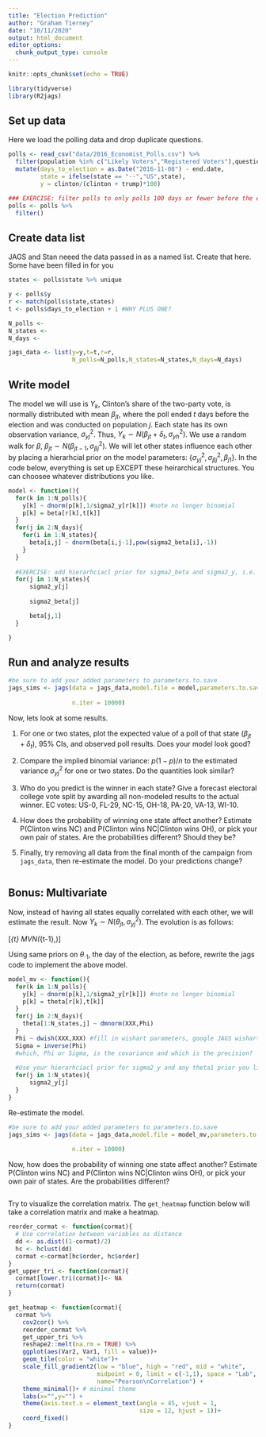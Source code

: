 ```yaml
---
title: "Election Prediction"
author: "Graham Tierney"
date: "10/11/2020"
output: html_document
editor_options: 
  chunk_output_type: console
---
```


```r
knitr::opts_chunk$set(echo = TRUE)

library(tidyverse)
library(R2jags)

```

## Set up data

Here we load the polling data and drop duplicate questions. 

```r

polls <- read_csv("data/2016_Economist_Polls.csv") %>% 
  filter(population %in% c("Likely Voters","Registered Voters"),question.iteration == 1) %>% #remove duplicate questions
  mutate(days_to_election = as.Date("2016-11-08") - end.date,
         state = ifelse(state == "--","US",state),
         y = clinton/(clinton + trump)*100)

### EXERCISE: filter polls to only polls 100 days or fewer before the election and the following states: US,WI,OH,PA,NC,FL,VA
polls <- polls %>% 
  filter()
```

## Create data list

JAGS and Stan neeed the data passed in as a named list. Create that here. Some have been filled in for you

```r
states <- polls$state %>% unique

y <- polls$y
r <- match(polls$state,states)
t <- polls$days_to_election + 1 #WHY PLUS ONE?

N_polls <- 
N_states <- 
N_days <- 

jags_data <- list(y=y,t=t,r=r,
                  N_polls=N_polls,N_states=N_states,N_days=N_days)
```

## Write model

The model we will use is $Y_k$, Clinton's share of the two-party vote, is normally distributed with mean $\beta_{jt}$, where the poll ended $t$ days before the election and was conducted on population $j$. Each state has its own observation variance, $\sigma^2_{yj}$. Thus, $Y_k \sim N(\beta_{jt} + \delta_t,\sigma^2_{yh})$. We use a random walk for $\beta$, $\beta_{jt} \sim N(\beta_{jt-1},\sigma^2_{\beta j})$. We will let other states influence each other by placing a hierarhcial prior on the model parameters: $\{\sigma^2_{yj},\sigma^2_{\beta j},\beta_{j1}\}$. In the code below, everything is set up EXCEPT these heirarchical structures. You can choosee whatever distributions you like. 

```r
model <- function(){
  for(k in 1:N_polls){
    y[k] ~ dnorm(p[k],1/sigma2_y[r[k]]) #note no longer binomial
    p[k] = beta[r[k],t[k]] 
  }
  for(j in 2:N_days){
    for(i in 1:N_states){
      beta[i,j] ~ dnorm(beta[i,j-1],pow(sigma2_beta[i],-1))
    }
  }
  
  #EXERCISE: add hierarhciacl prior for sigma2_beta and sigma2_y, i.e. sigma2_beta[j] all come from a common distribution 
  for(j in 1:N_states){
      sigma2_y[j] 
      
      sigma2_beta[j] 

      beta[j,1] 
  }

}
```

## Run and analyze results

```r

#be sure to add your added parameters to parameters.to.save
jags_sims <- jags(data = jags_data,model.file = model,parameters.to.save = c("beta","sigma2_beta",
                                                                             "p","sigma2_y"),
                  n.iter = 10000)


```

Now, lets look at some results. 

1) For one or two states, plot the expected value of a poll of that state ($\beta_{jt} + \delta_t$), 95\% CIs, and observed poll results. Does your model look good? 

2) Compare the implied binomial variance: $p(1-p)/n$ to the estimated variance $\sigma^2_{yj}$ for one or two states. Do the quantities look similar? 

3) Who do you predict is the winner in each state? Give a forecast electoral college vote split by awarding all non-modeled results to the actual winner. EC votes: US-0, FL-29, NC-15, OH-18, PA-20, VA-13, WI-10. 

4) How does the probability of winning one state affect another? Estimate P(Clinton wins NC) and P(Clinton wins NC|Clinton wins OH), or pick your own pair of states. Are the probabilities different? Should they be? 

5) Finally, try removing all data from the final month of the campaign from `jags_data`, then re-estimate the model. Do your predictions change? 

```r

```

## Bonus: Multivariate

Now, instead of having all states equally correlated with each other, we will estimate the result. Now $Y_k \sim N(\theta_{jt},\sigma^2_{yj})$. The evolution is as follows: 

\[\theta_{\cdot t} \sim MVN(\theta_{\cdot t-1},\Sigma)\]

Using same priors on $\theta_{\cdot 1}$, the day of the election, as before, rewrite the jags code to implement the above model. 

```r
model_mv <- function(){
  for(k in 1:N_polls){
    y[k] ~ dnorm(p[k],1/sigma2_y[r[k]]) #note no longer binomial
    p[k] = theta[r[k],t[k]]
  }
  for(j in 2:N_days){
    theta[1:N_states,j] ~ dmnorm(XXX,Phi)
  }
  Phi ~ dwish(XXX,XXX) #fill in wishart parameters, google JAGS wishart distribution should turn it up
  Sigma = inverse(Phi)
  #which, Phi or Sigma, is the covariance and which is the precision? 
  
  #Use your hierarhciacl prior for sigma2_y and any theta1 prior you like
  for(j in 1:N_states){
      sigma2_y[j] 
  }
}
```

Re-estimate the model. 

```r

#be sure to add your added parameters to parameters.to.save
jags_sims <- jags(data = jags_data,model.file = model_mv,parameters.to.save = c("theta","Sigma",
                                                                                "p","sigma2_y"),
                  n.iter = 10000)
```

Now, how does the probability of winning one state affect another? Estimate P(Clinton wins NC) and P(Clinton wins NC|Clinton wins OH), or pick your own pair of states. Are the probabilities different? 

```r

```

Try to visualize the correlation matrix. The `get_heatmap` function below will take a correlation matrix and make a heatmap. 

```r

reorder_cormat <- function(cormat){
  # Use correlation between variables as distance
  dd <- as.dist((1-cormat)/2)
  hc <- hclust(dd)
  cormat <-cormat[hc$order, hc$order]
}
get_upper_tri <- function(cormat){
  cormat[lower.tri(cormat)]<- NA
  return(cormat)
}

get_heatmap <- function(cormat){
  cormat %>% 
    cov2cor() %>% 
    reorder_cormat %>% 
    get_upper_tri %>% 
    reshape2::melt(na.rm = TRUE) %>% 
    ggplot(aes(Var2, Var1, fill = value))+
    geom_tile(color = "white")+
    scale_fill_gradient2(low = "blue", high = "red", mid = "white", 
                         midpoint = 0, limit = c(-1,1), space = "Lab", 
                         name="Pearson\nCorrelation") +
    theme_minimal()+ # minimal theme
    labs(x="",y="") + 
    theme(axis.text.x = element_text(angle = 45, vjust = 1, 
                                     size = 12, hjust = 1))+
    coord_fixed()
}
```


```r

```
